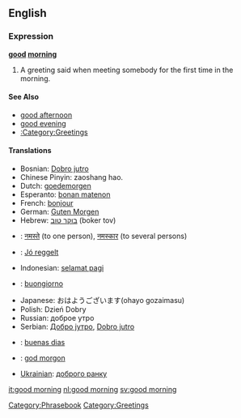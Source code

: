 ==English==

===Expression===
'''[[good]] [[morning]]'''

# A greeting said when meeting somebody for the first time in the morning.

====See Also====
*[[good afternoon]]
*[[good evening]]
*[[:Category:Greetings]]

====Translations====

*Bosnian: [[Dobro jutro]]
*Chinese Pinyin: zaoshang hao.
*Dutch: [[goedemorgen]]
*Esperanto: [[bonan matenon]]
*French: [[bonjour]]           <!-- That's "hello"?  Shouldn't it be Bon Matins?  -->
*German: [[Guten Morgen]]
*Hebrew: [[בוקר טוב]] (boker tov)
*{{hi}}: [[नमस्ते]] (to one person), [[नमस्कार]] (to several persons)
*{{hu}}: [[Jó reggelt]]
*Indonesian: [[selamat pagi]]
*{{it}}: [[buongiorno]]
*Japanese: おはようございます(ohayo gozaimasu)
*Polish: Dzień Dobry
*Russian: доброе утро
*Serbian: [[Добро јутро]], [[Dobro jutro]]
*{{es}}: [[buenas dias]]
*{{sv}}: [[god morgon]]
*[[Ukrainian]]: [[доброго ранку]]

[[Category:Phrasebook]]
[[Category:Greetings]]

[[it:good morning]]
[[nl:good morning]]
[[sv:good morning]]